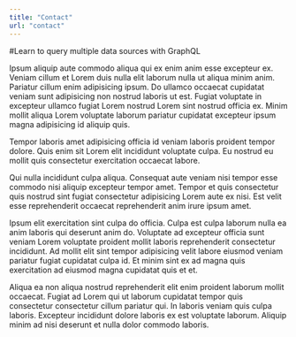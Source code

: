 ```yaml
---
title: "Contact"
url: "contact"
---
```


#Learn to query multiple data sources with GraphQL

Ipsum aliquip aute commodo aliqua qui ex enim anim esse excepteur ex. Veniam cillum et Lorem duis nulla elit laborum nulla ut aliqua minim anim. Pariatur cillum enim adipisicing ipsum. Do ullamco occaecat cupidatat veniam sunt adipisicing non nostrud laboris ut est. Fugiat voluptate in excepteur ullamco fugiat Lorem nostrud Lorem sint nostrud officia ex. Minim mollit aliqua Lorem voluptate laborum pariatur cupidatat excepteur ipsum magna adipisicing id aliquip quis.

Tempor laboris amet adipisicing officia id veniam laboris proident tempor dolore. Quis enim sit Lorem elit incididunt voluptate culpa. Eu nostrud eu mollit quis consectetur exercitation occaecat labore.

Qui nulla incididunt culpa aliqua. Consequat aute veniam nisi tempor esse commodo nisi aliquip excepteur tempor amet. Tempor et quis consectetur quis nostrud sint fugiat consectetur adipisicing Lorem aute ex nisi. Est velit esse reprehenderit occaecat reprehenderit anim irure ipsum amet.

Ipsum elit exercitation sint culpa do officia. Culpa est culpa laborum nulla ea anim laboris qui deserunt anim do. Voluptate ad excepteur officia sunt veniam Lorem voluptate proident mollit laboris reprehenderit consectetur incididunt. Ad mollit elit sint tempor adipisicing velit labore eiusmod veniam pariatur fugiat cupidatat culpa id. Et minim sint ex ad magna quis exercitation ad eiusmod magna cupidatat quis et et.

Aliqua ea non aliqua nostrud reprehenderit elit enim proident laborum mollit occaecat. Fugiat ad Lorem qui ut laborum cupidatat tempor quis consectetur consectetur cillum pariatur qui. In laboris veniam quis culpa laboris. Excepteur incididunt dolore laboris ex est voluptate laborum. Aliquip minim ad nisi deserunt et nulla dolor commodo laboris.